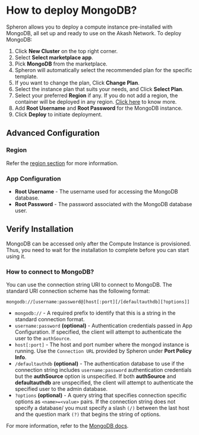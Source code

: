 
# How to deploy MongoDB?

Spheron allows you to deploy a compute instance pre-installed with MongoDB, all set up and ready to use on the Akash Network.
To deploy MongoDB:

1. Click **New Cluster** on the top right corner.
2. Select **Select marketplace app**.
3. Pick **MongoDB** from the marketplace.
4. Spheron will automatically select the recommended plan for the specific template.
5. If you want to change the plan, Click **Change Plan**.
6. Select the instance plan that suits your needs, and Click **Select Plan**.
7. Select your preferred **Region** if any. If you do not add a region, the container will be deployed in any region. [Click here](/compute/cluster/#region) to know more.
8. Add **Root Username** and **Root Password** for the MongoDB instance.
9. Click **Deploy** to initiate deployment.

## Advanced Configuration

### Region

Refer the [region section](/compute/cluster/#region) for more information.

### App Configuration

- **Root Username** - The username used for accessing the MongoDB database.
- **Root Password** - The password associated with the MongoDB database user.

## Verify Installation

MongoDB can be accessed only after the Compute Instance is provisioned.
Thus, you need to wait for the installation to complete before you can start using it.

### How to connect to MongoDB?

You can use the connection string URI to connect to MongoDB.
The standard URI connection scheme has the following format:

```
mongodb://[username:password@]host[:port][/[defaultauthdb][?options]]
```

- `mongodb://` - A required prefix to identify that this is a string in the standard connection format.
- `username:password` **(optional)** - Authentication credentials passed in App Configuration. If specified, the client will attempt to authenticate the user to the `authSource`.
- `host[:port]` - The host and port number where the mongod instance is running. Use the `Connection URL` provided by Spheron under **Port Policy Info**.
- `/defaultauthdb` **(optional)** - The authentication database to use if the connection string includes `username:password` authentication credentials but the **authSource** option is unspecified. If both **authSource** and **defaultauthdb** are unspecified, the client will attempt to authenticate the specified user to the admin database.
- `?options` **(optional)** - A query string that specifies connection specific options as `<name>=<value>` pairs. If the connection string does not specify a database/ you must specify a slash `(/)` between the last host and the question mark `(?)` that begins the string of options.

For more information, refer to the [MongoDB docs](https://www.mongodb.com/docs/manual/reference/connection-string/).

<Navigation name="Deploy MongoDB" />
